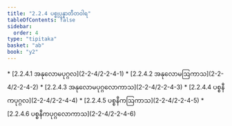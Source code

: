 ```yaml
---
title: "2.2.4 ပစ္စုပ္ပန္နာတီတဝါရ"
tableOfContents: false
sidebar:
  order: 4
type: "tipitaka"
basket: "ab"
book: "y2"
---
```



<DynamicBreadcrumb />



<TableOfContents book="y2" section="2.2.4">
* [2.2.4.1 အနုလောမပုဂ္ဂလ](2-2-4/2-2-4-1)
* [2.2.4.2 အနုလောမဩကာသ](2-2-4/2-2-4-2)
* [2.2.4.3 အနုလောမပုဂ္ဂလောကာသ](2-2-4/2-2-4-3)
* [2.2.4.4 ပစ္စနီကပုဂ္ဂလ](2-2-4/2-2-4-4)
* [2.2.4.5 ပစ္စနီကဩကာသ](2-2-4/2-2-4-5)
* [2.2.4.6 ပစ္စနီကပုဂ္ဂလောကာသ](2-2-4/2-2-4-6)
</TableOfContents>